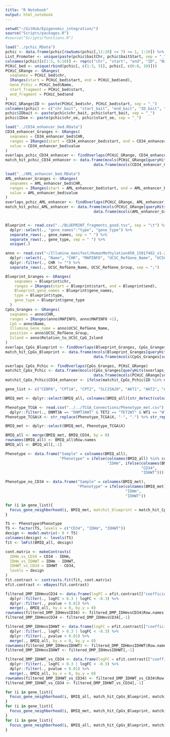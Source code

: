 ```yaml
---
title: "R Notebook"
output: html_notebook
---
```


```r
setwd("~/GitHub/Epigenomic_integration/")
source("Scripts/packages.R")
#source("Scripts/functions.R")
```


```r
load("../pchic.RData")
pchic <- data.frame(pchic[rowSums(pchic[,11:20] >= 7) >= 1, 1:10]) %>% na.omit(.)
List_Promoter <- unique(paste(pchic$baitChr, pchic$baitStart, sep = "_"))
colnames(pchic)[c(1:5, 6:10)] <- rep(c("chr", "start", "end", "ID", "Name"), 2)
PCHiC_bed <- unique(rbind(pchic[, c(1:3, 5)], pchic[, c(6:8, 10)]))
PCHiC_GRange <- GRanges(
  seqnames = PCHiC_bed$chr,
  IRanges(start = PCHiC_bed$start, end = PCHiC_bed$end),
  Gene_Pchic = PCHiC_bed$Name,
  start_fragment = PCHiC_bed$start,
  end_fragment = PCHiC_bed$end
)
PCHiC_GRange$ID <- paste(PCHiC_bed$chr, PCHiC_bed$start, sep = "_")
colnames(pchic) <- c("chr_bait", "start_bait", "end_bait", "ID_bait", "Name_bait", "chr_oe", "start_oe", "end_oe", "ID_oe", "Name_oe")
pchic$IDbait <- paste(pchic$chr_bait, pchic$start_bait, sep = "_")
pchic$IDoe <- paste(pchic$chr_oe, pchic$start_oe, sep = "_")

load("../CD34_enhancer_bed.RData")
CD34_enhancer_Granges <- GRanges(
  seqnames = CD34_enhancer_bed$CHR,
  ranges = IRanges(start = CD34_enhancer_bed$start, end = CD34_enhancer_bed$end),
  value = CD34_enhancer_bed$value
)
overlaps_pchic_CD34_enhancer <- findOverlaps(PCHiC_GRange, CD34_enhancer_Granges)
match_hit_pchic_CD34_enhancer <- data.frame(mcols(PCHiC_GRange[queryHits(overlaps_pchic_CD34_enhancer),]),
                                       data.frame(mcols(CD34_enhancer_Granges[subjectHits(overlaps_pchic_CD34_enhancer),])))

load("../AML_enhancer_bed.RData")
AML_enhancer_Granges <- GRanges(
  seqnames = AML_enhancer_bed$CHR,
  ranges = IRanges(start = AML_enhancer_bed$start, end = AML_enhancer_bed$end),
  value = AML_enhancer_bed$value
)
overlaps_pchic_AML_enhancer <- findOverlaps(PCHiC_GRange, AML_enhancer_Granges)
match_hit_pchic_AML_enhancer <- data.frame(mcols(PCHiC_GRange[queryHits(overlaps_pchic_AML_enhancer),]),
                                       data.frame(mcols(AML_enhancer_Granges[subjectHits(overlaps_pchic_AML_enhancer),])))


Blueprint <- read.csv("../BLUEPRINT_fragments_good.tsv", sep = "\t") %>%
  dplyr::select(., "gene_names":"type", "gene_type") %>%
  separate_rows(., gene_names, sep = " ") %>%
  separate_rows(., gene_type, sep = " ") %>%
  unique(.)

anno <- read.csv("~/Illumina_manifest/HumanMethylation450_15017482_v1-2.csv", skip = 7) %>% 
  dplyr::select(., "Name", "CHR", "MAPINFO", "UCSC_RefGene_Name", "UCSC_RefGene_Group", "Relation_to_UCSC_CpG_Island") %>%
  dplyr::filter(., CHR != "") %>%
  separate_rows(., UCSC_RefGene_Name, UCSC_RefGene_Group, sep = ";")

Blueprint_Granges <- GRanges(
    seqnames = Blueprint$chr,
    ranges = IRanges(start = Blueprint$start, end = Blueprint$end),
    Blueprint_gene_names = Blueprint$gene_names,
    type = Blueprint$type,
    gene_type = Blueprint$gene_type
  )
CpGs_Granges <- GRanges(
  seqnames = anno$CHR,
  ranges = IRanges(anno$MAPINFO, anno$MAPINFO +1),
  CpG = anno$Name,
  Illumina_Gene_name = anno$UCSC_RefGene_Name,
  position = anno$UCSC_RefGene_Group,
  Island = anno$Relation_to_UCSC_CpG_Island
)
overlaps_CpGs_Blueprint <- findOverlaps(Blueprint_Granges, CpGs_Granges)
match_hit_CpGs_Blueprint <- data.frame(mcols(Blueprint_Granges[queryHits(overlaps_CpGs_Blueprint),]),
                                       data.frame(mcols(CpGs_Granges[subjectHits(overlaps_CpGs_Blueprint),])))

overlaps_CpGs_Pchic <- findOverlaps(CpGs_Granges, PCHiC_GRange)
matchit_CpGs_Pchic <- data.frame(mcols(CpGs_Granges[queryHits(overlaps_CpGs_Pchic),]),
                                       data.frame(mcols(PCHiC_GRange[subjectHits(overlaps_CpGs_Pchic),])))
matchit_CpGs_Pchic$CD34_enhancer <- ifelse(matchit_CpGs_Pchic$ID %in% match_hit_pchic_CD34_enhancer$ID, "CD34_enhancer", "not_referenced")

```

```r
gene_list <- c("CEBPA", "CPT1A", "CPT2", "SLC25A20", "AKT1", "AKT2", "AKT3", "PPARGC1A", "PTEN")

BMIQ_met <- dplyr::select(BMIQ_all, colnames(BMIQ_all)[str_detect(colnames(BMIQ_all), "TCGA")])

Phenotype_TCGA <- read.csv("../../TCGA_Connections/Phenotype_met.csv") %>%
  dplyr::filter(., DNMT3A == "DNMT3AWT" & TET2 == "TET2WT" & WT1 == "WT1WT" & FLT3 == "FLT3AWT")
Phenotype_TCGA$X <- str_replace(Phenotype_TCGA$X, "-", ".") %>% str_replace(., "-", ".")

BMIQ_met <- dplyr::select(BMIQ_met, Phenotype_TCGA$X)

BMIQ_all <- merge(BMIQ_met, BMIQ_CD34, by = 0)
rownames(BMIQ_all) <- BMIQ_all$Row.names
BMIQ_all <- BMIQ_all[,-1]

Phenotype <- data.frame("Sample" = colnames(BMIQ_all),
                        "Phenotype" = ifelse(colnames(BMIQ_all) %in% colnames(BMIQ_IDHm), 
                                             "IDHm", ifelse(colnames(BMIQ_all) %in% colnames(BMIQ_CD34), 
                                                            "CD34", 
                                                            "IDHWT")))

Phenotype_no_CD34 <- data.frame("Sample" = colnames(BMIQ_met),
                                "Phenotype" = ifelse(colnames(BMIQ_met) %in% colnames(BMIQ_IDHm), 
                                                     "IDHm", 
                                                     "IDHWT"))
```


```r
for (i in gene_list){
  Focus_gene_neighborhood(i, BMIQ_met, matchit_blueprint = match_hit_CpGs_Blueprint, matchit_pchic = matchit_CpGs_Pchic, Phenotype_df = Phenotype_no_CD34, title = "Neighbor_Promoter_methylation_IDHWT_CD34_IDHWT", comparison = c("IDHm","IDHWT"), show_cpgs = TRUE)
}

```



```r
TS <- Phenotype$Phenotype
TS <- factor(TS, levels = c("CD34", "IDHm", "IDHWT"))
design <- model.matrix(~ 0 + TS)
colnames(design) <- levels(TS)
fit <- lmFit(BMIQ_all, design)

cont.matrix <- makeContrasts(
  IDHm_vs_CD34 = CD34 - IDHm,
  IDHm_vs_IDHWT = IDHm - IDHWT,
  IDHWT_vs_CD34 = IDHWT - CD34,
  levels = design
)
fit.contrast <- contrasts.fit(fit, cont.matrix)
efit.contrast <- eBayes(fit.contrast)

filtered_DMP_IDHmvsCD34 <- data.frame(logFC = efit.contrast[["coefficients"]][,1], pvalue = efit.contrast[["p.value"]][,1]) %>%
  dplyr::filter(., logFC > 0.3 | logFC < -0.3) %>%
  dplyr::filter(., pvalue < 0.01) %>%
  merge(., BMIQ_all, by.x = 0, by.y = 0)
rownames(filtered_DMP_IDHmvsCD34) <- filtered_DMP_IDHmvsCD34$Row.names
filtered_DMP_IDHmvsCD34 <- filtered_DMP_IDHmvsCD34[,-1]

filtered_DMP_IDHmvsIDHWT <- data.frame(logFC = efit.contrast[["coefficients"]][,2], pvalue = efit.contrast[["p.value"]][,2]) %>%
  dplyr::filter(., logFC > 0.3 | logFC < -0.3) %>%
  dplyr::filter(., pvalue < 0.01) %>%
  merge(., BMIQ_all, by.x = 0, by.y = 0)
rownames(filtered_DMP_IDHmvsIDHWT) <- filtered_DMP_IDHmvsIDHWT$Row.names
filtered_DMP_IDHmvsIDHWT <- filtered_DMP_IDHmvsIDHWT[,-1]

filtered_DMP_IDHWT_vs_CD34 <- data.frame(logFC = efit.contrast[["coefficients"]][,3], pvalue = efit.contrast[["p.value"]][,3]) %>%
  dplyr::filter(., logFC > 0.3 | logFC < -0.3) %>%
  dplyr::filter(., pvalue < 0.01) %>%
  merge(., BMIQ_all, by.x = 0, by.y = 0)
rownames(filtered_DMP_IDHWT_vs_CD34) <- filtered_DMP_IDHWT_vs_CD34$Row.names
filtered_DMP_IDHWT_vs_CD34 <- filtered_DMP_IDHWT_vs_CD34[,-1]
```


```r
for (i in gene_list){
  Focus_gene_neighborhood(i, BMIQ_all, match_hit_CpGs_Blueprint, matchit_CpGs_Pchic, "Promoter_neighborhood_IDHmvsCD34_differential_methylation", Phenotype, filtered_DMP_IDHmvsCD34, diff = TRUE, show_cpgs = TRUE, comparison = c("IDHm","CD34"))
}
for (i in gene_list){
  Focus_gene_neighborhood(i, BMIQ_met, match_hit_CpGs_Blueprint, matchit_CpGs_Pchic, "Promoter_neighborhood_IDHmvsIDHWT_differential_methylation", Phenotype_no_CD34, filtered_DMP_IDHmvsIDHWT, diff = TRUE, show_cpgs = TRUE, comparison = c("IDHm","IDHWT"))
}
for (i in gene_list){
  Focus_gene_neighborhood(i, BMIQ_all, match_hit_CpGs_Blueprint, matchit_CpGs_Pchic, "Promoter_neighborhood_IDHWT_vs_CD34_differential_methylation", Phenotype, filtered_DMP_IDHWT_vs_CD34, diff = TRUE, show_cpgs = TRUE, comparison = c("IDHWT","CD34"))
}



```


